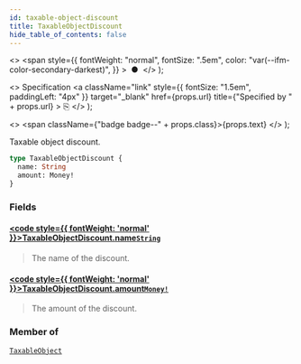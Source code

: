 ```yaml
---
id: taxable-object-discount
title: TaxableObjectDiscount
hide_table_of_contents: false
---
```


  <>
    <span
      style={{
        fontWeight: "normal",
        fontSize: ".5em",
        color: "var(--ifm-color-secondary-darkest)",
      }}
    >
      &nbsp;●&nbsp;
    </span>
  </>
);

  <>
    Specification
    <a
      className="link"
      style={{ fontSize: "1.5em", paddingLeft: "4px" }}
      target="\_blank"
      href={props.url}
      title={"Specified by " + props.url}
    >
      ⎘
    </a>
  </>
);

  <>
    <span className={"badge badge--" + props.class}>{props.text}</span>
  </>
);

Taxable object discount.

```graphql
type TaxableObjectDiscount {
  name: String
  amount: Money!
}
```

### Fields

#### [<code style={{ fontWeight: 'normal' }}>TaxableObjectDiscount.<b>name</b></code>](#)<Bullet />[`String`](../../../storefront/miscellaneous/scalars/string) <Badge class="secondary" text="scalar"/>

> The name of the discount.

#### [<code style={{ fontWeight: 'normal' }}>TaxableObjectDiscount.<b>amount</b></code>](#)<Bullet />[`Money!`](../../../storefront/miscellaneous/objects/money) <Badge class="secondary" text="non-null"/> <Badge class="secondary" text="object"/>

> The amount of the discount.

### Member of

[`TaxableObject`](../../../storefront/taxes/objects/taxable-object) <Badge class="secondary" text="object"/>
